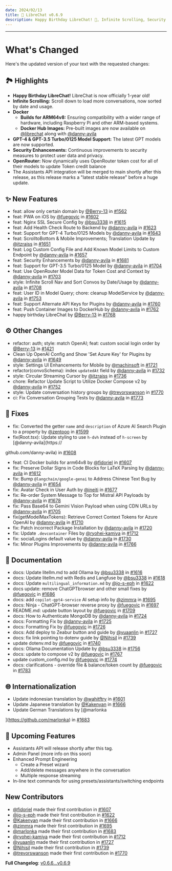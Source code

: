 ```yaml
---
date: 2024/02/13
title: 🚀 LibreChat v0.6.9
description: Happy Birthday LibreChat! 🎂, Infinite Scrolling, Security Enhancements, and more...
---
```



<ChangelogHeader />

---

# What's Changed

Here's the updated version of your text with the requested changes:

## 🏞️ Highlights

- **Happy Birthday LibreChat!** LibreChat is now officially 1-year old!
- **Infinite Scrolling:** Scroll down to load more conversations, now sorted by date and usage.
- **Docker**
  - **Builds for ARM64v8:** Ensuring compatibility with a wider range of hardware, including Raspberry Pi and other ARM-based systems.
  - **Docker Hub Images:** Pre-built images are now available on [@librechat](https://hub.docker.com/u/librechat) along with [@danny-avila](https://github.com/danny-avila?tab=packages&repo_name=LibreChat)
- **GPT-4 & GPT-3.5 Turbo/0125 Model Support:** The latest GPT models are now supported.
- **Security Enhancements:** Continuous improvements to security measures to protect user data and privacy.
- **OpenRouter:** Now dynamically uses OpenRouter token cost for all of their models to update Token credit balance
- The Assistants API integration will be merged to main shortly after this release, as this release marks a "latest stable release" before a huge update.

## ✨ New Features

- feat: allow only certain domain by [@Berry-13](https://github.com/Berry-13) in [#1562](https://github.com/danny-avila/LibreChat/pull/1562)
- feat: PWA on iOS by [@fuegovic](https://github.com/fuegovic) in [#1602](https://github.com/danny-avila/LibreChat/pull/1602)
- feat: Nginx SSL Secure Config by [@bsu3338](https://github.com/bsu3338) in [#1615](https://github.com/danny-avila/LibreChat/pull/1615)
- feat: Add Health Check Route to Backend by [@danny-avila](https://github.com/danny-avila) in [#1623](https://github.com/danny-avila/LibreChat/pull/1623)
- feat: Support for GPT-4 Turbo/0125 Models by [@danny-avila](https://github.com/danny-avila) in [#1643](https://github.com/danny-avila/LibreChat/pull/1643)
- feat: ScrolltoBottom & Mobile Improvements; Translation Update by [@itzraiss](https://github.com/itzraiss) in [#1651](https://github.com/danny-avila/LibreChat/pull/1651)
- feat: Log Custom Config File and Add Known Model Limits to Custom Endpoint by [@danny-avila](https://github.com/danny-avila) in [#1657](https://github.com/danny-avila/LibreChat/pull/1657)
- feat: Security Enhancements by [@danny-avila](https://github.com/danny-avila) in [#1681](https://github.com/danny-avila/LibreChat/pull/1681)
- feat: Support for GPT-3.5 Turbo/0125 Model by [@danny-avila](https://github.com/danny-avila) in [#1704](https://github.com/danny-avila/LibreChat/pull/1704)
- feat: Use OpenRouter Model Data for Token Cost and Context by [@danny-avila](https://github.com/danny-avila) in [#1703](https://github.com/danny-avila/LibreChat/pull/1703)
- style: Infinite Scroll Nav and Sort Convos by Date/Usage by [@danny-avila](https://github.com/danny-avila) in [#1708](https://github.com/danny-avila/LibreChat/pull/1708)
- feat: User ID in Model Query; chore: cleanup ModelService by [@danny-avila](https://github.com/danny-avila) in [#1753](https://github.com/danny-avila/LibreChat/pull/1753)
- feat: Support Alternate API Keys for Plugins by [@danny-avila](https://github.com/danny-avila) in [#1760](https://github.com/danny-avila/LibreChat/pull/1760)
- feat: Push Container Images to DockerHub by [@danny-avila](https://github.com/danny-avila) in [#1762](https://github.com/danny-avila/LibreChat/pull/1762)
- happy birthday LibreChat by [@Berry-13](https://github.com/Berry-13) in [#1768](https://github.com/danny-avila/LibreChat/pull/1768)

## ⚙️ Other Changes

- refactor: auth; style: match OpenAI; feat: custom social login order by [@Berry-13](https://github.com/Berry-13) in [#1421](https://github.com/danny-avila/LibreChat/pull/1421)
- Clean Up OpenAI Config and Show 'Set Azure Key' for Plugins by [@danny-avila](https://github.com/danny-avila) in [#1649](https://github.com/danny-avila/LibreChat/pull/1649)
- style: Settings UI Enhancements for Mobile by [@machinsoft](https://github.com/machinsoft) in [#1721](https://github.com/danny-avila/LibreChat/pull/1721)
- refactor(convoSchema): index `updatedAt` field by [@danny-avila](https://github.com/danny-avila) in [#1732](https://github.com/danny-avila/LibreChat/pull/1732)
- style: Circular Streaming Cursor by [@itzraiss](https://github.com/itzraiss) in [#1736](https://github.com/danny-avila/LibreChat/pull/1736)
- chore: Refactor Update Script to Utilize Docker Compose v2 by [@danny-avila](https://github.com/danny-avila) in [#1752](https://github.com/danny-avila/LibreChat/pull/1752)
- style: Update conversation history groups by [@trevorswanson](https://github.com/trevorswanson) in [#1770](https://github.com/danny-avila/LibreChat/pull/1770)
- ci: Fix Conversation Grouping Tests by [@danny-avila](https://github.com/danny-avila) in [#1773](https://github.com/danny-avila/LibreChat/pull/1773)

## 🔧 Fixes

- fix: Converted the getter `name` and `description` of Azure AI Search Plugin to a property by [@zentooo](https://github.com/zentooo) in [#1599](https://github.com/danny-avila/LibreChat/pull/1599)
- fix(Root.tsx): Update styling to use `h-dvh` instead of `h-screen` by [@danny-avila](https://

github.com/danny-avila) in [#1608](https://github.com/danny-avila/LibreChat/pull/1608)

- feat: CI Docker builds for arm64v8 by [@fidoriel](https://github.com/fidoriel) in [#1607](https://github.com/danny-avila/LibreChat/pull/1607)
- fix: Preserve Dollar Signs in Code Blocks for LaTeX Parsing by [@danny-avila](https://github.com/danny-avila) in [#1612](https://github.com/danny-avila/LibreChat/pull/1612)
- fix: Bump `@langchain/google-genai` to Address Chinese Text Bug by [@danny-avila](https://github.com/danny-avila) in [#1654](https://github.com/danny-avila/LibreChat/pull/1654)
- fix: Avatar Check in User Auth by [@ineiti](https://github.com/ineiti) in [#1677](https://github.com/danny-avila/LibreChat/pull/1677)
- fix: Re-order System Message to Top for Mistral API Payloads by [@danny-avila](https://github.com/danny-avila) in [#1678](https://github.com/danny-avila/LibreChat/pull/1678)
- fix: Pass Base64 to Gemini Vision Payload when using CDN URLs by [@danny-avila](https://github.com/danny-avila) in [#1705](https://github.com/danny-avila/LibreChat/pull/1705)
- fix(getModelMaxTokens): Retrieve Correct Context Tokens for Azure OpenAI by [@danny-avila](https://github.com/danny-avila) in [#1710](https://github.com/danny-avila/LibreChat/pull/1710)
- fix: Patch incorrect Package Installation by [@danny-avila](https://github.com/danny-avila) in [#1720](https://github.com/danny-avila/LibreChat/pull/1720)
- fix: Update `.devcontainer` Files by [@ryohei-kamiya](https://github.com/ryohei-kamiya) in [#1712](https://github.com/danny-avila/LibreChat/pull/1712)
- fix: socialLogins default value by [@danny-avila](https://github.com/danny-avila) in [#1730](https://github.com/danny-avila/LibreChat/pull/1730)
- fix: Minor Plugins Improvements by [@danny-avila](https://github.com/danny-avila) in [#1766](https://github.com/danny-avila/LibreChat/pull/1766)

## 📝 Documentation

- docs: Update litellm.md to add Ollama by [@bsu3338](https://github.com/bsu3338) in [#1616](https://github.com/danny-avila/LibreChat/pull/1616)
- docs: Update litellm.md with Redis and Langfuse by [@bsu3338](https://github.com/bsu3338) in [#1618](https://github.com/danny-avila/LibreChat/pull/1618)
- docs: Update `multilingual_information.md` by [@jo-s-eph](https://github.com/jo-s-eph) in [#1622](https://github.com/danny-avila/LibreChat/pull/1622)
- docs update: remove ChatGPTbrowser and other small fixes by [@fuegovic](https://github.com/fuegovic) in [#1686](https://github.com/danny-avila/LibreChat/pull/1686)
- docs: add `copilot-gpt4-service` AI setup info by [@zimmra](https://github.com/zimmra) in [#1695](https://github.com/danny-avila/LibreChat/pull/1695)
- docs: Ninja - ChatGPT-browser reverse proxy by [@fuegovic](https://github.com/fuegovic) in [#1697](https://github.com/danny-avila/LibreChat/pull/1697)
- README.md: update button layout by [@fuegovic](https://github.com/fuegovic) in [#1709](https://github.com/danny-avila/LibreChat/pull/1709)
- docs: How to Authenticate MongoDB by [@danny-avila](https://github.com/danny-avila) in [#1724](https://github.com/danny-avila/LibreChat/pull/1724)
- docs: Formatting Fix by [@danny-avila](https://github.com/danny-avila) in [#1725](https://github.com/danny-avila/LibreChat/pull/1725)
- docs: Formatting Fix by [@fuegovic](https://github.com/fuegovic) in [#1726](https://github.com/danny-avila/LibreChat/pull/1726)
- docs: Add deploy to Zeabur button and guide by [@yuaanlin](https://github.com/yuaanlin) in [#1727](https://github.com/danny-avila/LibreChat/pull/1727)
- docs: fix link pointing to dotenv guide by [@Nihisil](https://github.com/Nihisil) in [#1739](https://github.com/danny-avila/LibreChat/pull/1739)
- update dotenv.md by [@fuegovic](https://github.com/fuegovic) in [#1740](https://github.com/danny-avila/LibreChat/pull/1740)
- docs: Ollama Documentation Update by [@bsu3338](https://github.com/bsu3338) in [#1756](https://github.com/danny-avila/LibreChat/pull/1756)
- docs: update to compose v2 by [@fuegovic](https://github.com/fuegovic) in [#1767](https://github.com/danny-avila/LibreChat/pull/1767)
- update custom_config.md by [@fuegovic](https://github.com/fuegovic) in [#1774](https://github.com/danny-avila/LibreChat/pull/1774)
- docs: clarifications - override file & balance/token count by [@fuegovic](https://github.com/fuegovic) in [#1783](https://github.com/danny-avila/LibreChat/pull/1783)

## 🌐 Internationalization

- Update indonesian translation by [@wahitftry](https://github.com/wahitftry) in [#1601](https://github.com/danny-avila/LibreChat/pull/1601)
- Update Japanese translation by [@Kakenyan](https://github.com/Kakenyan) in [#1666](https://github.com/danny-avila/LibreChat/pull/1666)
- Update German Translations by [@marlonka

](https://github.com/marlonka) in [#1683](https://github.com/danny-avila/LibreChat/pull/1683)

## 👀 Upcoming Features

- Assistants API will release shortly after this tag.
- Admin Panel (more info on this soon)
- Enhanced Prompt Engineering
  - Create a Preset wizard
  - Add/delete messages anywhere in the conversation
  - Multiple response streaming
- In-line text commands for using presets/assistants/switching endpoints

## New Contributors

- [@fidoriel](https://github.com/fidoriel) made their first contribution in [#1607](https://github.com/danny-avila/LibreChat/pull/1607)
- [@jo-s-eph](https://github.com/jo-s-eph) made their first contribution in [#1622](https://github.com/danny-avila/LibreChat/pull/1622)
- [@Kakenyan](https://github.com/Kakenyan) made their first contribution in [#1666](https://github.com/danny-avila/LibreChat/pull/1666)
- [@zimmra](https://github.com/zimmra) made their first contribution in [#1695](https://github.com/danny-avila/LibreChat/pull/1695)
- [@marlonka](https://github.com/marlonka) made their first contribution in [#1683](https://github.com/danny-avila/LibreChat/pull/1683)
- [@ryohei-kamiya](https://github.com/ryohei-kamiya) made their first contribution in [#1712](https://github.com/danny-avila/LibreChat/pull/1712)
- [@yuaanlin](https://github.com/yuaanlin) made their first contribution in [#1727](https://github.com/danny-avila/LibreChat/pull/1727)
- [@Nihisil](https://github.com/Nihisil) made their first contribution in [#1739](https://github.com/danny-avila/LibreChat/pull/1739)
- [@trevorswanson](https://github.com/trevorswanson) made their first contribution in [#1770](https://github.com/danny-avila/LibreChat/pull/1770)

**Full Changelog**: [v0.6.6...v0.6.9](https://github.com/danny-avila/LibreChat/compare/v0.6.6...v0.6.9)
